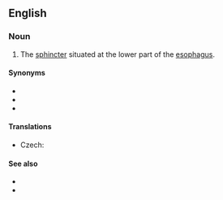 ==English==
{{wikipedia|Cardia}}

===Noun===
{{en-noun}}

# {{lb|en|anatomy}} The [[sphincter]] situated at the lower part of the [[esophagus]].

====Synonyms====
* {{l|en|cardiac sphincter}}
* {{l|en|gastroesophageal sphincter}}
* {{l|en|esophageal sphincter}}

====Translations====
{{trans-top|sphincter}}
* Czech: {{t|cs|dolní jícnový svěrač|m}}
{{trans-mid}}
{{trans-bottom}}

====See also====
* {{l|en|upper esophageal sphincter}}
* {{l|en|cardia}}